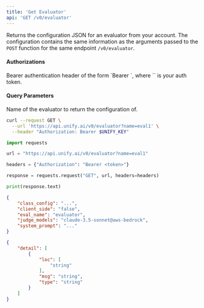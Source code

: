 ```yaml
---
title: 'Get Evaluator'
api: 'GET /v0/evaluator'
---
```

Returns the configuration JSON for an evaluator from your account. The configuration
contains the same information as the arguments passed to the `POST` function for the
same endpoint `/v0/evaluator`.

#### Authorizations

<ParamField header="Authorization" type="string" required="true">
  Bearer authentication header of the form `Bearer <token>`, where `<token>` is your auth token.
</ParamField>

#### Query Parameters

<ParamField query="name" type="string" required="true">
Name of the evaluator to return the configuration of.
</ParamField>

<RequestExample>

```bash cURL
curl --request GET \
  --url 'https://api.unify.ai/v0/evaluator?name=eval1' \
  --header "Authorization: Bearer $UNIFY_KEY"
```

```python Python
import requests

url = "https://api.unify.ai/v0/evaluator?name=eval1"

headers = {"Authorization": "Bearer <token>"}

response = requests.request("GET", url, headers=headers)

print(response.text)
```

</RequestExample>
<ResponseExample>

```json 200
{
    "class_config": "...",
    "client_side": "false",
    "eval_name": "evaluator",
    "judge_models": "claude-3.5-sonnet@aws-bedrock",
    "system_prompt": "..."
}
```

```json 422
{
    "detail": [
        {
            "loc": [
                "string"
            ],
            "msg": "string",
            "type": "string"
        }
    ]
}
```

</ResponseExample>
